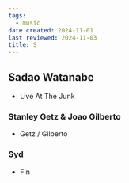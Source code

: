 ```yaml
---
tags:
  - music
date created: 2024-11-01
last reviewed: 2024-11-03
title: S
---
```


## Sadao Watanabe

- Live At The Junk

### Stanley Getz & Joao Gilberto

- Getz / Gilberto

### Syd

- Fin
